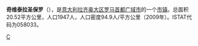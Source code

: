 {{Infobox Italian comune
| name                = 奇维泰拉圣保罗
| official_name       = 
| native_name         = Civitella San Paolo
| image_skyline       =
| imagesize           =
| image_alt           =
| image_caption       =
| image_shield        =
| shield_alt          =
| image_map           =
| map_alt             =
| map_caption         =
| pushpin_label_position =
| pushpin_map_alt     =
| latd  =  |latm  =   |lats  =  |latNS  = N
| longd =  |longm =  |longs =   |longEW = E
| coordinates_type    = type:city(278)_region:IT
| coordinates_display = title
| coordinates_footnotes =
| region              = [[拉齐奥大区|拉齐奥大区]]
| province            = [[罗马首都广域市|罗马首都广域市]]
| frazioni            =
| mayor_party         =
| mayor               = 
| area_footnotes      =
| area_total_km2      = 20.52
| population_footnotes =
| population_total    = 1947
| population_as_of    = 2009
| pop_density_footnotes =
| elevation_footnotes =
| elevation_m         = 
| twin1               =
| twin1_country       =
| saint               =
| day                 =
| postal_code         =60
| area_code           = 
| website             = 
| footnotes           = }}

'''奇维泰拉圣保罗'''（{{lang-it|Civitella San Paolo}}），是[[意大利|意大利]][[拉齐奥大区|拉齐奥大区]][[罗马首都广域市|罗马首都广域市]]的一个[[市镇_(意大利)|市镇]]。总面积20.52平方公里，人口1947人，人口密度94.9人/平方公里（2009年）。ISTAT代码为058033。

{{羅馬首都廣域市市鎮}}
{{Italy-geo-stub}}

[[Category:罗马首都广域市市镇|C]]